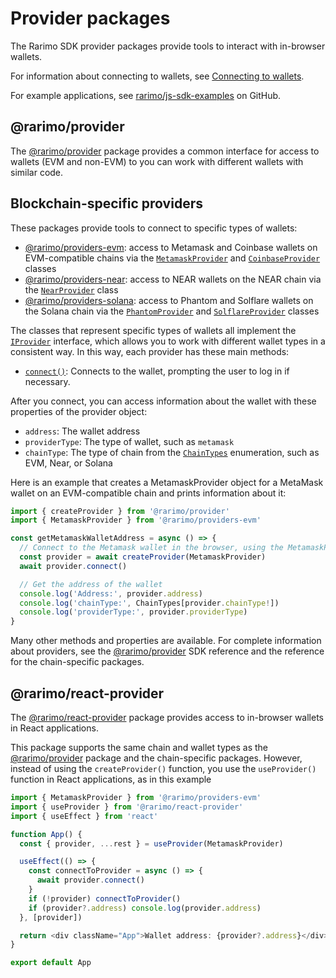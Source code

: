 ---
---

# Provider packages

The Rarimo SDK provider packages provide tools to interact with in-browser wallets.

For information about connecting to wallets, see [Connecting to wallets](/tutorials/connecting-to-wallets).

For example applications, see [rarimo/js-sdk-examples](https://github.com/rarimo/js-sdk-examples/) on GitHub.

## @rarimo/provider

The [@rarimo/provider](https://www.npmjs.com/package/@rarimo/provider) package provides a common interface for access to wallets (EVM and non-EVM) to you can work with different wallets with similar code.

## Blockchain-specific providers

These packages provide tools to connect to specific types of wallets:

- [@rarimo/providers-evm](https://rarimo.github.io/js-sdk/modules/_rarimo_providers_evm.html): access to Metamask and Coinbase wallets on EVM-compatible chains via the [`MetamaskProvider`](https://rarimo.github.io/js-sdk/classes/_rarimo_providers_evm.MetamaskProvider.html) and [`CoinbaseProvider`](https://rarimo.github.io/js-sdk/classes/_rarimo_providers_evm.CoinbaseProvider.html) classes
- [@rarimo/providers-near](https://rarimo.github.io/js-sdk/modules/_rarimo_providers_near.html): access to NEAR wallets on the NEAR chain via the [`NearProvider`](https://rarimo.github.io/js-sdk/classes/_rarimo_providers_near.NearProvider.html) class
- [@rarimo/providers-solana](https://rarimo.github.io/js-sdk/modules/_rarimo_providers_solana.html): access to Phantom and Solflare wallets on the Solana chain via the [`PhantomProvider`](https://rarimo.github.io/js-sdk/classes/_rarimo_providers_solana.PhantomProvider.html) and [`SolflareProvider`](https://rarimo.github.io/js-sdk/classes/_rarimo_providers_solana.SolflareProvider.html) classes

The classes that represent specific types of wallets all implement the [`IProvider`](https://rarimo.github.io/js-sdk/interfaces/_rarimo_provider.IProvider.html) interface, which allows you to work with different wallet types in a consistent way.
In this way, each provider has these main methods:

- [`connect()`](https://rarimo.github.io/js-sdk/interfaces/_rarimo_provider.IProvider.html#connect): Connects to the wallet, prompting the user to log in if necessary.

After you connect, you can access information about the wallet with these properties of the provider object:

- `address`: The wallet address
- `providerType`: The type of wallet, such as `metamask`
- `chainType`: The type of chain from the [`ChainTypes`](https://rarimo.github.io/js-sdk/enums/_rarimo_shared.ChainTypes.html) enumeration, such as EVM, Near, or Solana

Here is an example that creates a MetamaskProvider object for a MetaMask wallet on an EVM-compatible chain and prints information about it:

```ts
import { createProvider } from '@rarimo/provider'
import { MetamaskProvider } from '@rarimo/providers-evm'

const getMetamaskWalletAddress = async () => {
  // Connect to the Metamask wallet in the browser, using the MetamaskProvider interface to limit bundle size.
  const provider = await createProvider(MetamaskProvider)
  await provider.connect()

  // Get the address of the wallet
  console.log('Address:', provider.address)
  console.log('chainType:', ChainTypes[provider.chainType!])
  console.log('providerType:', provider.providerType)
}
```

Many other methods and properties are available.
For complete information about providers, see the [@rarimo/provider](https://rarimo.github.io/js-sdk/modules/_rarimo_provider.html) SDK reference and the reference for the chain-specific packages.

## @rarimo/react-provider

The [@rarimo/react-provider](https://www.npmjs.com/package/@rarimo/react-provider) package provides access to in-browser wallets in React applications.

This package supports the same chain and wallet types as the [@rarimo/provider](https://www.npmjs.com/package/@rarimo/provider) package and the chain-specific packages.
However, instead of using the `createProvider()` function, you use the `useProvider()` function in React applications, as in this example

```ts
import { MetamaskProvider } from '@rarimo/providers-evm'
import { useProvider } from '@rarimo/react-provider'
import { useEffect } from 'react'

function App() {
  const { provider, ...rest } = useProvider(MetamaskProvider)

  useEffect(() => {
    const connectToProvider = async () => {
      await provider.connect()
    }
    if (!provider) connectToProvider()
    if (provider?.address) console.log(provider.address)
  }, [provider])

  return <div className="App">Wallet address: {provider?.address}</div>
}

export default App
```
